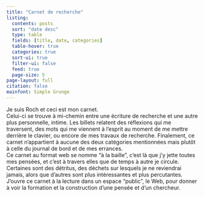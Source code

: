 ```yaml
---
title: "Carnet de recherche"
listing:
  contents: posts
  sort: "date desc"
  type: table
  fields: [title, date, categories]
  table-hover: true
  categories: true
  sort-ui: true
  filter-ui: false
  feed: true
  page-size: 5
page-layout: full
citation: false
mainfont: Simple Grunge
---
```


Je suis Roch et ceci est mon carnet.  
Celui-ci se trouve à mi-chemin entre une écriture de recherche et une autre plus personnelle, intime.
Les billets relatent des réflexions qui me traversent, des mots qui me viennent à l'esprit au moment de me mettre derrière le clavier, ou encore de mes travaux de recherche.
Finalement, ce carnet n'appartient à aucune des deux catégories mentionnées mais plutôt à celle du journal de bord et de mes errances.  
Ce carnet au format web se nomme "à la baille", c'est là que j'y jette toutes mes pensées, et c'est à travers elles que de temps à autre je circule.
Certaines sont des détritus, des déchets sur lesquels je ne reviendrai jamais, alors que d'autres sont plus intéressantes et plus percutantes.
J'ouvre ce carnet à la lecture dans un espace "public", le Web, pour donner à voir la formation et la construction d'une pensée et d'un chercheur.
